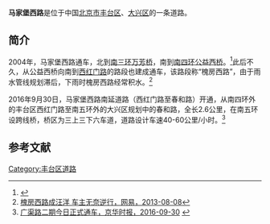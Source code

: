 {{Infobox China Road
|路牌类型 = Beijing
|道路方向 = NS
|中文道路名称 = 马家堡西路
|道路名称拼音 = MAJIAPU XILU
|图片 = 
|图片说明 = 
|道路属性 = 
|道路总长度 = 
|车速限制 = 
|行车线数量 = 
|所在地区 = [[北京市|北京市]][[丰台区|丰台区]]、[[大兴区|大兴区]]
|起点 = [[万芳桥|万芳桥]]
|终点 = [[春和路_(北京)|春和路]]
|路段主要建筑 =
}}
{{coord|39.84973|116.36515|display=title}}
'''马家堡西路'''是位于中国[[北京市|北京市]][[丰台区|丰台区]]、[[大兴区|大兴区]]的一条道路。

==简介==
2004年，马家堡西路通车，北到[[北京三环路|南三环]][[万芳桥|万芳桥]]，南到[[北京四环路|南四环]][[公益西桥|公益西桥]]。<ref>{{Cite web |url=http://www.bjnews.com.cn/feature/2012/11/09/232766.html |title=【马家堡】 从“洼地”到“高台”，新京报网，2012-11-09 |access-date=2016-10-04 |archive-date=2020-11-24 |archive-url=https://web.archive.org/web/20201124234838/http://www.bjnews.com.cn/feature/2012/11/09/232766.html |dead-url=no }}</ref>此后不久，从公益西桥向南到[[西红门路|西红门路]]的路段也建成通车，该路段称“槐房西路”，由于雨水管线规划滞后，下雨时槐房西路经常积水。<ref>[http://news.163.com/13/0808/01/95NIKESQ00014AED.html 槐房西路成汪洋 车主无奈逆行，网易，2013-08-08]{{Dead link|date=2020年1月 |bot=InternetArchiveBot |fix-attempted=yes }}</ref>

2016年9月30日，马家堡西路南延道路（西红门路至春和路）开通，从南四环外的丰台区西红门路至南五环外的大兴区规划中的春和路，全长2.6公里，在南五环设跨线桥，桥区为三上三下六车道，道路设计车速40-60公里/小时。<ref>[http://epaper.jinghua.cn/html/2016-09/30/content_338193.htm 广渠路二期今日正式通车，京华时报，2016-09-30] {{webarchive|url=https://web.archive.org/web/20170112040129/http://epaper.jinghua.cn/html/2016-09/30/content_338193.htm |date=2017-01-12 }}</ref>

==参考文献==
{{reflist}}
{{宣武门大街}}
[[Category:丰台区道路|Category:丰台区道路]]